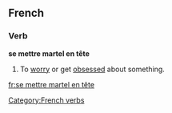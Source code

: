 ==French==
===Verb===
'''se mettre martel en tête'''
# {{idiomatic|rare|lang=fr}} To [[worry]] or get [[obsess]]ed about something.

[[Category:French verbs]]

[[fr:se mettre martel en tête]]